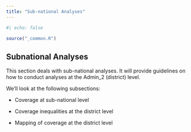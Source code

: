 ```yaml
---
title: "Sub-national Analyses"
---
```


```r
#| echo: false

source("_common.R")
```

## Subnational Analyses

This section deals with sub-national analyses. It will provide guidelines on how to conduct analyses at the Admin_2 (district) level.

We'll look at the following subsections:

-   Coverage at sub-national level

-   Coverage inequalities at the district level

-   Mapping of coverage at the district level
